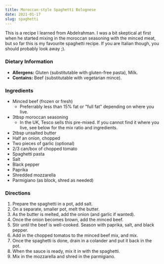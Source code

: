 ```yaml
---
title: Moroccan-style Spaghetti Bolognese
date: 2021-01-17
slug: spaghetti
---
```


This is a recipe I learned from Abdelrahman. I was a
bit skeptical at first when he started mixing in the moroccan seasoning with
the minced meat, but so far this is my favourite spaghetti recipe. If you are
Italian though, you should probably look away ;).

### Dietary Information

- **Allergens:** Gluten (substitutable with gluten-free pasta), Milk.
- **Contains:** Beef (substitutable with vegetarian mince).

### Ingredients

- Minced beef (frozen or fresh)
  - Preferrably less than 15% fat or "full fat" depending on where you
    live.
- 3tbsp moroccan seasoning
  - In the UK, Tesco sells this pre-mixed. If you cannot find it where
    you live, see below for the mix ratio and ingredients.
- 2tbsp unsalted butter
- Half an onion, chopped
- Two pieces of garlic (optional)
- 2/3 can/box of chopped tomato
- Spaghetti pasta
- Salt
- Black pepper
- Paprika
- Shredded mozzarella
- Parmigiano (as block, shred as needed)

### Directions

1. Prepare the spaghetti in a pot, add salt.
2. On a separate, smaller pot, melt the butter.
3. As the butter is melted, add the onion (and garlic if wanted).
4. Once the onion becomes brown, add the minced beef.
5. Stir until the beef is well-cooked. Season with paprika, salt, and black
   pepper.
6. Add in the chopped tomatos to the minced beef mix, and mix.
7. Once the spaghetti is done, drain in a colander and put it back in the pot.
8. When the sauce is ready, mix it in with the spaghetti.
9. Mix in the mozzarella and shred in the parmigiano.
